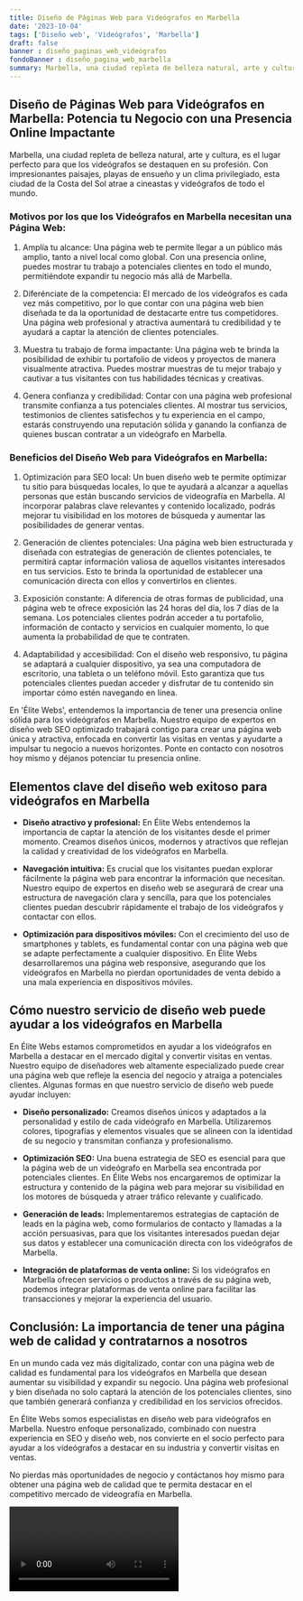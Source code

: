 ```yaml
---
title: Diseño de Páginas Web para Videógrafos en Marbella
date: '2023-10-04'
tags: ['Diseño web', 'Videógrafos', 'Marbella']
draft: false
banner : diseño_paginas_web_videógrafos
fondoBanner : diseño_pagina_web_marbella
summary: Marbella, una ciudad repleta de belleza natural, arte y cultura, es el lugar perfecto para que los videógrafos se destaquen en su profesión. Con impresionantes paisajes, playas de ensueño y un clima privilegiado, esta ciudad de la Costa del Sol atrae a cineastas y videógrafos de todo el mundo.
---
```


## Diseño de Páginas Web para Videógrafos en Marbella: Potencia tu Negocio con una Presencia Online Impactante

Marbella, una ciudad repleta de belleza natural, arte y cultura, es el lugar perfecto para que los videógrafos se destaquen en su profesión. Con impresionantes paisajes, playas de ensueño y un clima privilegiado, esta ciudad de la Costa del Sol atrae a cineastas y videógrafos de todo el mundo.

### Motivos por los que los Videógrafos en Marbella necesitan una Página Web:

1. Amplía tu alcance: Una página web te permite llegar a un público más amplio, tanto a nivel local como global. Con una presencia online, puedes mostrar tu trabajo a potenciales clientes en todo el mundo, permitiéndote expandir tu negocio más allá de Marbella.

2. Diferénciate de la competencia: El mercado de los videógrafos es cada vez más competitivo, por lo que contar con una página web bien diseñada te da la oportunidad de destacarte entre tus competidores. Una página web profesional y atractiva aumentará tu credibilidad y te ayudará a captar la atención de clientes potenciales.

3. Muestra tu trabajo de forma impactante: Una página web te brinda la posibilidad de exhibir tu portafolio de videos y proyectos de manera visualmente atractiva. Puedes mostrar muestras de tu mejor trabajo y cautivar a tus visitantes con tus habilidades técnicas y creativas.

4. Genera confianza y credibilidad: Contar con una página web profesional transmite confianza a tus potenciales clientes. Al mostrar tus servicios, testimonios de clientes satisfechos y tu experiencia en el campo, estarás construyendo una reputación sólida y ganando la confianza de quienes buscan contratar a un videógrafo en Marbella.

### Beneficios del Diseño Web para Videógrafos en Marbella:

1. Optimización para SEO local: Un buen diseño web te permite optimizar tu sitio para búsquedas locales, lo que te ayudará a alcanzar a aquellas personas que están buscando servicios de videografía en Marbella. Al incorporar palabras clave relevantes y contenido localizado, podrás mejorar tu visibilidad en los motores de búsqueda y aumentar las posibilidades de generar ventas.

2. Generación de clientes potenciales: Una página web bien estructurada y diseñada con estrategias de generación de clientes potenciales, te permitirá captar información valiosa de aquellos visitantes interesados en tus servicios. Esto te brinda la oportunidad de establecer una comunicación directa con ellos y convertirlos en clientes.

3. Exposición constante: A diferencia de otras formas de publicidad, una página web te ofrece exposición las 24 horas del día, los 7 días de la semana. Los potenciales clientes podrán acceder a tu portafolio, información de contacto y servicios en cualquier momento, lo que aumenta la probabilidad de que te contraten.

4. Adaptabilidad y accesibilidad: Con el diseño web responsivo, tu página se adaptará a cualquier dispositivo, ya sea una computadora de escritorio, una tableta o un teléfono móvil. Esto garantiza que tus potenciales clientes puedan acceder y disfrutar de tu contenido sin importar cómo estén navegando en línea.

En 'Élite Webs', entendemos la importancia de tener una presencia online sólida para los videógrafos en Marbella. Nuestro equipo de expertos en diseño web SEO optimizado trabajará contigo para crear una página web única y atractiva, enfocada en convertir las visitas en ventas y ayudarte a impulsar tu negocio a nuevos horizontes. Ponte en contacto con nosotros hoy mismo y déjanos potenciar tu presencia online.

<GifSeo />

<Cta />

## Elementos clave del diseño web exitoso para videógrafos en Marbella

- **Diseño atractivo y profesional:** En Élite Webs entendemos la importancia de captar la atención de los visitantes desde el primer momento. Creamos diseños únicos, modernos y atractivos que reflejan la calidad y creatividad de los videógrafos en Marbella.

- **Navegación intuitiva:** Es crucial que los visitantes puedan explorar fácilmente la página web para encontrar la información que necesitan. Nuestro equipo de expertos en diseño web se asegurará de crear una estructura de navegación clara y sencilla, para que los potenciales clientes puedan descubrir rápidamente el trabajo de los videógrafos y contactar con ellos.

- **Optimización para dispositivos móviles:** Con el crecimiento del uso de smartphones y tablets, es fundamental contar con una página web que se adapte perfectamente a cualquier dispositivo. En Élite Webs desarrollaremos una página web responsive, asegurando que los videógrafos en Marbella no pierdan oportunidades de venta debido a una mala experiencia en dispositivos móviles.

## Cómo nuestro servicio de diseño web puede ayudar a los videógrafos en Marbella

En Élite Webs estamos comprometidos en ayudar a los videógrafos en Marbella a destacar en el mercado digital y convertir visitas en ventas. Nuestro equipo de diseñadores web altamente especializado puede crear una página web que refleje la esencia del negocio y atraiga a potenciales clientes. Algunas formas en que nuestro servicio de diseño web puede ayudar incluyen:

- **Diseño personalizado:** Creamos diseños únicos y adaptados a la personalidad y estilo de cada videógrafo en Marbella. Utilizaremos colores, tipografías y elementos visuales que se alineen con la identidad de su negocio y transmitan confianza y profesionalismo.

- **Optimización SEO:** Una buena estrategia de SEO es esencial para que la página web de un videógrafo en Marbella sea encontrada por potenciales clientes. En Élite Webs nos encargaremos de optimizar la estructura y contenido de la página web para mejorar su visibilidad en los motores de búsqueda y atraer tráfico relevante y cualificado.

- **Generación de leads:** Implementaremos estrategias de captación de leads en la página web, como formularios de contacto y llamadas a la acción persuasivas, para que los visitantes interesados puedan dejar sus datos y establecer una comunicación directa con los videógrafos de Marbella.

- **Integración de plataformas de venta online:** Si los videógrafos en Marbella ofrecen servicios o productos a través de su página web, podemos integrar plataformas de venta online para facilitar las transacciones y mejorar la experiencia del usuario.

## Conclusión: La importancia de tener una página web de calidad y contratarnos a nosotros

En un mundo cada vez más digitalizado, contar con una página web de calidad es fundamental para los videógrafos en Marbella que desean aumentar su visibilidad y expandir su negocio. Una página web profesional y bien diseñada no solo captará la atención de los potenciales clientes, sino que también generará confianza y credibilidad en los servicios ofrecidos.

En Élite Webs somos especialistas en diseño web para videógrafos en Marbella. Nuestro enfoque personalizado, combinado con nuestra experiencia en SEO y diseño web, nos convierte en el socio perfecto para ayudar a los videógrafos a destacar en su industria y convertir visitas en ventas.

No pierdas más oportunidades de negocio y contáctanos hoy mismo para obtener una página web de calidad que te permita destacar en el competitivo mercado de videografía en Marbella.

<Video />

<CtaBot job='Videógrafos' city='Marbella'/>

<Gmaps query='Marbella+españa+maps' />
